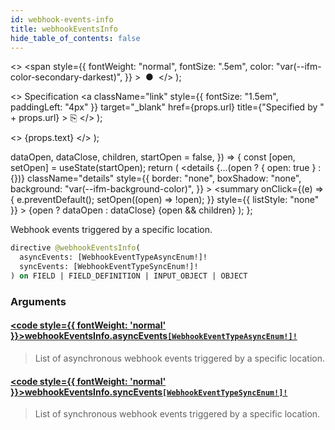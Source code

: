 ```yaml
---
id: webhook-events-info
title: webhookEventsInfo
hide_table_of_contents: false
---
```


  <>
    <span
      style={{
        fontWeight: "normal",
        fontSize: ".5em",
        color: "var(--ifm-color-secondary-darkest)",
      }}
    >
      &nbsp;●&nbsp;
    </span>
  </>
);

  <>
    Specification
    <a
      className="link"
      style={{ fontSize: "1.5em", paddingLeft: "4px" }}
      target="\_blank"
      href={props.url}
      title={"Specified by " + props.url}
    >
      ⎘
    </a>
  </>
);

  <>
    <span className={props.class}>{props.text}</span>
  </>
);


  dataOpen,
  dataClose,
  children,
  startOpen = false,
}) => {
  const [open, setOpen] = useState(startOpen);
  return (
    <details
      {...(open ? { open: true } : {})}
      className="details"
      style={{
        border: "none",
        boxShadow: "none",
        background: "var(--ifm-background-color)",
      }}
    >
      <summary
        onClick={(e) => {
          e.preventDefault();
          setOpen((open) => !open);
        }}
        style={{ listStyle: "none" }}
      >
        {open ? dataOpen : dataClose}
      </summary>
      {open && children}
    </details>
  );
};

Webhook events triggered by a specific location.

```graphql
directive @webhookEventsInfo(
  asyncEvents: [WebhookEventTypeAsyncEnum!]!
  syncEvents: [WebhookEventTypeSyncEnum!]!
) on FIELD | FIELD_DEFINITION | INPUT_OBJECT | OBJECT
```

### Arguments

#### [<code style={{ fontWeight: 'normal' }}>webhookEventsInfo.<b>asyncEvents</b></code>](#)<Bullet />[`[WebhookEventTypeAsyncEnum!]!`](../../../api-storefront/webhooks/enums/webhook-event-type-async-enum) <Badge class="badge badge--secondary" text="non-null"/> <Badge class="badge badge--secondary" text="enum"/>

> List of asynchronous webhook events triggered by a specific location.

#### [<code style={{ fontWeight: 'normal' }}>webhookEventsInfo.<b>syncEvents</b></code>](#)<Bullet />[`[WebhookEventTypeSyncEnum!]!`](../../../api-storefront/webhooks/enums/webhook-event-type-sync-enum) <Badge class="badge badge--secondary" text="non-null"/> <Badge class="badge badge--secondary" text="enum"/>

> List of synchronous webhook events triggered by a specific location.
